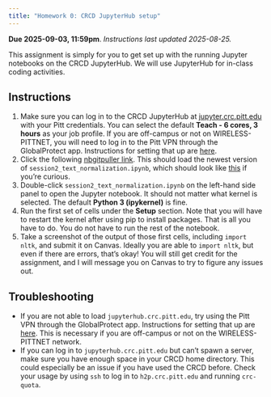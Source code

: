 ```yaml
---
title: "Homework 0: CRCD JupyterHub setup"
---
```


**Due 2025-09-03, 11:59pm**. *Instructions last updated 2025-08-25.*

This assignment is simply for you to get set up with the running Jupyter notebooks on the CRCD JupyterHub. We will use JupyterHub for in-class coding activities.

## Instructions

1. Make sure you can log in to the CRCD JupyterHub at [jupyter.crc.pitt.edu](https://jupyter.crc.pitt.edu) with your Pitt credentials. You can select the default **Teach - 6 cores, 3 hours** as your job profile. If you are off-campus or not on WIRELESS-PITTNET, you will need to log in to the Pitt VPN through the GlobalProtect app. Instructions for setting that up are [here](https://services.pitt.edu/TDClient/33/Portal/KB/ArticleDet?ID=293).
2. Click the following [nbgitpuller link](https://jupyter.crc.pitt.edu/hub/user-redirect/git-pull?repo=https%3A%2F%2Fgithub.com%2Fmichaelmilleryoder%2Fcs2731_jupyterhub&urlpath=tree%2Fcs2731_jupyterhub%2F&branch=master){target="_blank"}. This should load the newest version of `session2_text_normalization.ipynb`, which should look like [this](https://github.com/michaelmilleryoder/cs2731_jupyterhub/blob/main/session2_text_normalization.ipynb){target="_blank"} if you're curious.
3. Double-click `session2_text_normalization.ipynb` on the left-hand side panel to open the Jupyter notebook. It should not matter what kernel is selected. The default **Python 3 (ipykernel)** is fine.
4. Run the first set of cells under the **Setup** section. Note that you will have to restart the kernel after using pip to install packages. That is all you have to do. You do not have to run the rest of the notebook.
5. Take a screenshot of the output of those first cells, including `import nltk`, and submit it on Canvas. Ideally you are able to `import nltk`, but even if there are errors, that's okay! You will still get credit for the assignment, and I will message you on Canvas to try to figure any issues out.

## Troubleshooting
* If you are not able to load `jupyterhub.crc.pitt.edu`, try using the Pitt VPN through the GlobalProtect app. Instructions for setting that up are [here](https://services.pitt.edu/TDClient/33/Portal/KB/ArticleDet?ID=293). This is necessary if you are off-campus or not on the WIRELESS-PITTNET network.
* If you can log in to `jupyterhub.crc.pitt.edu` but can't spawn a server, make sure you have enough space in your CRCD home directory. This could especially be an issue if you have used the CRCD before. Check your usage by using `ssh` to log in to `h2p.crc.pitt.edu` and running `crc-quota`.
